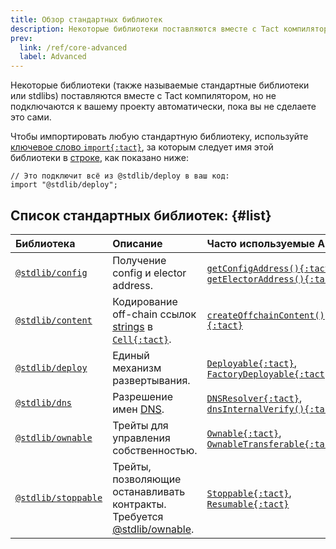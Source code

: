 ```yaml
---
title: Обзор стандартных библиотек
description: Некоторые библиотеки поставляются вместе с Tact компилятором, но не подключаются к вашему проекту автоматически, пока вы не сделаете это сами
prev:
  link: /ref/core-advanced
  label: Advanced
---
```


Некоторые библиотеки (также называемые стандартные библиотеки или stdlibs) поставляются вместе с Tact компилятором, но не подключаются к вашему проекту автоматически, пока вы не сделаете это сами.

Чтобы импортировать любую стандартную библиотеку, используйте [ключевое слово `import{:tact}`](/book/import), за которым следует имя этой библиотеки в [строке][p], как показано ниже:

```tact
// Это подключит всё из @stdlib/deploy в ваш код:
import "@stdlib/deploy";
```

## Список стандартных библиотек: {#list}

| Библиотека                  | Описание                                                                     | Часто используемые API                                                  |
| :-------------------------- | :--------------------------------------------------------------------------- | :---------------------------------------------------------------------- |
| [`@stdlib/config`][1]       | Получение config и elector address.                                          | [`getConfigAddress(){:tact}`][gca], [`getElectorAddress(){:tact}`][gea] |
| [`@stdlib/content`][2]      | Кодирование off-chain ссылок [strings][p] в [`Cell{:tact}`][cell].           | [`createOffchainContent(){:tact}`][coff]                                |
| [`@stdlib/deploy`][3]       | Единый механизм развертывания.                                               | [`Deployable{:tact}`][dep], [`FactoryDeployable{:tact}`][fcd]           |
| [`@stdlib/dns`][4]          | Разрешение имен [DNS][dns].                                                  | [`DNSResolver{:tact}`][dnsr], [`dnsInternalVerify(){:tact}`][dnsi]      |
| [`@stdlib/ownable`][5]      | Трейты для управления собственностью.                                        | [`Ownable{:tact}`][own], [`OwnableTransferable{:tact}`][ownt]           |
| [`@stdlib/stoppable`][6]    | Трейты, позволяющие останавливать контракты. Требуется [@stdlib/ownable][5]. | [`Stoppable{:tact}`][stp], [`Resumable{:tact}`][res]                    |

[1]: /ref/stdlib-config
[gca]: /ref/stdlib-config#getconfigaddress
[gea]: /ref/stdlib-config#getelectoraddress
[2]: /ref/stdlib-content
[coff]: /ref/stdlib-content#createoffchaincontent
[3]: /ref/stdlib-deploy
[dep]: /ref/stdlib-deploy#deployable
[fcd]: /ref/stdlib-deploy#factorydeployable
[4]: /ref/stdlib-dns
[dnsr]: /ref/stdlib-dns#dnsresolver
[dnsi]: /ref/stdlib-dns#dnsinternalverify
[5]: /ref/stdlib-ownable
[own]: /ref/stdlib-ownable#ownable
[ownt]: /ref/stdlib-ownable#ownabletransferable
[6]: /ref/stdlib-stoppable
[stp]: /ref/stdlib-stoppable#stoppable
[res]: /ref/stdlib-stoppable#resumable
[p]: /book/types#primitive-types
[cell]: /book/cells#cells
[dns]: https://docs.ton.org/participate/web3/dns
